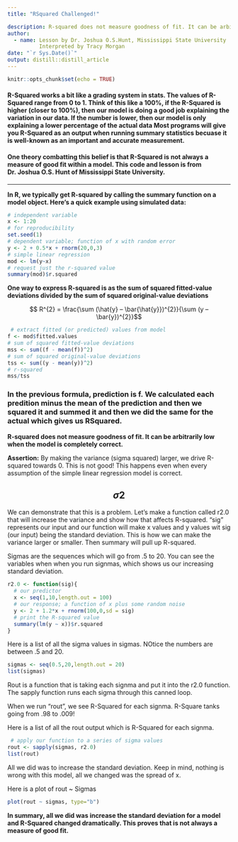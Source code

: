 ```yaml
---
title: "RSquared Challenged!"

description: R-squared does not measure goodness of fit. It can be arbitrarily low when the model is completely correct.
author:
  - name: Lesson by Dr. Joshua O.S.Hunt, Mississippi State University
          Interpreted by Tracy Morgan  
date: "`r Sys.Date()`"
output: distill::distill_article
---
```


```r
knitr::opts_chunk$set(echo = TRUE)
```
#### R-Squared works a bit like a grading system in stats.  The values of R-Squared range from 0 to 1.  Think of this like a 100%, if the R-Squared is higher (closer to 100%), then our model is doing a good job explaining the variation in our data.  If the number is lower, then our model is only explaining a lower percentage of the actual data Most programs will give you R-Squared as an output when running summary statistics becuase it is well-known as an important and accurate measurement.

#### One theory combatting this belief is that R-Squared is not always a measure of good fit within a model.  This code and lesson is from Dr. Joshua O.S. Hunt of Mississippi State University.    

---

**In R, we typically get R-squared by calling the summary function on a model object. Here’s a quick example using simulated data:**

```r
# independent variable
x <- 1:20 
# for reproducibility
set.seed(1) 
# dependent variable; function of x with random error
y <- 2 + 0.5*x + rnorm(20,0,3) 
# simple linear regression
mod <- lm(y~x)
# request just the r-squared value
summary(mod)$r.squared   
```
 
**One way to express R-squared is as the sum of squared fitted-value deviations divided by the sum of squared original-value deviations**
 
$$ R^{2} =  \frac{\sum (\hat{y} – \bar{\hat{y}})^{2}}{\sum (y – \bar{y})^{2}}$$
 
 
```r
 # extract fitted (or predicted) values from model
f <- mod$fitted.values
# sum of squared fitted-value deviations
mss <- sum((f - mean(f))^2)
# sum of squared original-value deviations
tss <- sum((y - mean(y))^2)
# r-squared
mss/tss 
```
### In the previous formula, prediction is f.  We calculated each predition minus the mean of the prediction and then we squared it and summed it and then we did the same for the actual which gives us RSquared.  

**R-squared does not measure goodness of fit. It can be arbitrarily low when the model is completely correct.** 

**Assertion:**  By making the variance (sigma squared) larger, we drive R-squared towards 0.  This is not good! This happens even when every assumption of the simple linear regression model is correct.

$$σ2$$
---
We can demonstrate that this is a problem.  Let's make a function called r2.0 that will increase the variance and show how that affects R-squared.  "sig" represents our input and our function will make x values and y values wit sig (our input) being the standard deviation. This is how we can make the variance larger or smaller.  Then summary will pull up R-squared.  

Sigmas are the sequences which will go from .5 to 20. You can see the variables when when you run signmas, which shows us our increasing standard deviation. 

 


```r
r2.0 <- function(sig){
  # our predictor
  x <- seq(1,10,length.out = 100)   
  # our response; a function of x plus some random noise
  y <- 2 + 1.2*x + rnorm(100,0,sd = sig) 
  # print the R-squared value
  summary(lm(y ~ x))$r.squared          
}
```
Here is a list of all the sigma values in sigmas. NOtice the numbers are between .5 and 20.  
```r
sigmas <- seq(0.5,20,length.out = 20)
list(sigmas)
```
Rout is a function that is taking each signma and put it into the r2.0 function.  The sapply function runs each sigma through this canned loop. 

When we run "rout", we see R-Squared for each signma.  R-Square tanks going from .98 to .009!  

Here is a list of all the rout output which is R-Squared for each signma.
```r
 # apply our function to a series of sigma values
rout <- sapply(sigmas, r2.0) 
list(rout)
```

All we did was to increase the standard deviation.  Keep in mind, nothing is wrong with this model, all we changed was the spread of x. 

Here is a plot of rout ~ Sigmas 

```r
plot(rout ~ sigmas, type="b")
```


**In summary, all we did was increase the standard deviation for a model and R-Squared changed dramatically.  This proves that is not always a measure of good fit.**








